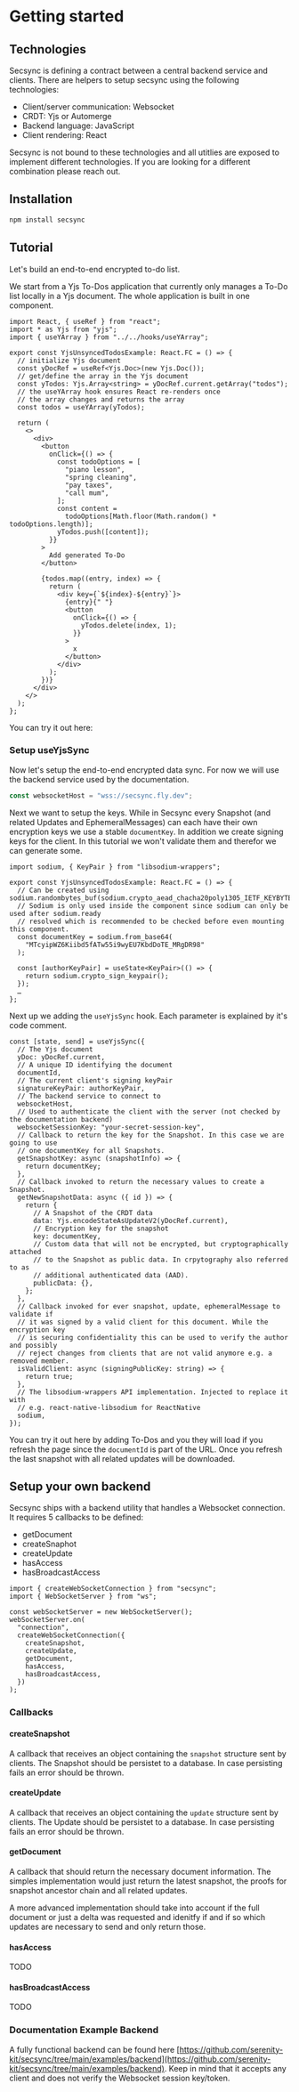 # Getting started

## Technologies

Secsync is defining a contract between a central backend service and clients. There are helpers to setup secsync using the following technologies:

- Client/server communication: Websocket
- CRDT: Yjs or Automerge
- Backend language: JavaScript
- Client rendering: React

Secsync is not bound to these technologies and all utitlies are exposed to implement different technologies. If you are looking for a different combination please reach out.

## Installation

```sh
npm install secsync
```

## Tutorial

Let's build an end-to-end encrypted to-do list.

We start from a Yjs To-Dos application that currently only manages a To-Do list locally in a Yjs document. The whole application is built in one component.

```tsx
import React, { useRef } from "react";
import * as Yjs from "yjs";
import { useYArray } from "../../hooks/useYArray";

export const YjsUnsyncedTodosExample: React.FC = () => {
  // initialize Yjs document
  const yDocRef = useRef<Yjs.Doc>(new Yjs.Doc());
  // get/define the array in the Yjs document
  const yTodos: Yjs.Array<string> = yDocRef.current.getArray("todos");
  // the useYArray hook ensures React re-renders once
  // the array changes and returns the array
  const todos = useYArray(yTodos);

  return (
    <>
      <div>
        <button
          onClick={() => {
            const todoOptions = [
              "piano lesson",
              "spring cleaning",
              "pay taxes",
              "call mum",
            ];
            const content =
              todoOptions[Math.floor(Math.random() * todoOptions.length)];
            yTodos.push([content]);
          }}
        >
          Add generated To-Do
        </button>

        {todos.map((entry, index) => {
          return (
            <div key={`${index}-${entry}`}>
              {entry}{" "}
              <button
                onClick={() => {
                  yTodos.delete(index, 1);
                }}
              >
                x
              </button>
            </div>
          );
        })}
      </div>
    </>
  );
};
```

You can try it out here:


<YjsUnsyncedTodosExample />

### Setup useYjsSync

Now let's setup the end-to-end encrypted data sync. For now we will use the backend service used by the documentation.

```ts
const websocketHost = "wss://secsync.fly.dev";
```

Next we want to setup the keys. While in Secsync every Snapshot (and related Updates and EphemeralMessages) can each have their own encryption keys we use a stable `documentKey`. In addition we create signing keys for the client. In this tutorial we won't validate them and therefor we can generate some.

```tsx
import sodium, { KeyPair } from "libsodium-wrappers";

export const YjsUnsyncedTodosExample: React.FC = () => {
  // Can be created using sodium.randombytes_buf(sodium.crypto_aead_chacha20poly1305_IETF_KEYBYTES)
  // Sodium is only used inside the component since sodium can only be used after sodium.ready
  // resolved which is recommended to be checked before even mounting this component.
  const documentKey = sodium.from_base64(
    "MTcyipWZ6Kiibd5fATw55i9wyEU7KbdDoTE_MRgDR98"
  );

  const [authorKeyPair] = useState<KeyPair>(() => {
    return sodium.crypto_sign_keypair();
  });
  …
};
```

Next up we adding the `useYjsSync` hook. Each parameter is explained by it's code comment.

```tsx
const [state, send] = useYjsSync({
  // The Yjs document
  yDoc: yDocRef.current,
  // A unique ID identifying the document
  documentId,
  // The current client's signing keyPair
  signatureKeyPair: authorKeyPair,
  // The backend service to connect to
  websocketHost,
  // Used to authenticate the client with the server (not checked by the documentation backend)
  websocketSessionKey: "your-secret-session-key",
  // Callback to return the key for the Snapshot. In this case we are going to use
  // one documentKey for all Snapshots.
  getSnapshotKey: async (snapshotInfo) => {
    return documentKey;
  },
  // Callback invoked to return the necessary values to create a Snapshot.
  getNewSnapshotData: async ({ id }) => {
    return {
      // A Snapshot of the CRDT data
      data: Yjs.encodeStateAsUpdateV2(yDocRef.current),
      // Encryption key for the snapshot
      key: documentKey,
      // Custom data that will not be encrypted, but cryptographically attached
      // to the Snapshot as public data. In crpytography also referred to as
      // additional authenticated data (AAD).
      publicData: {},
    };
  },
  // Callback invoked for ever snapshot, update, ephemeralMessage to validate if
  // it was signed by a valid client for this document. While the encryption key
  // is securing confidentiality this can be used to verify the author and possibly
  // reject changes from clients that are not valid anymore e.g. a removed member.
  isValidClient: async (signingPublicKey: string) => {
    return true;
  },
  // The libsodium-wrappers API implementation. Injected to replace it with
  // e.g. react-native-libsodium for ReactNative
  sodium,
});
```

You can try it out here by adding To-Dos and you they will load if you refresh the page since the `documentId` is part of the URL. Once you refresh the last snapshot with all related updates will be downloaded.


<SimpleExampleWrapper component={YjsTodosExample} generateDocumentKey={false} />

## Setup your own backend

Secsync ships with a backend utility that handles a Websocket connection. It requires 5 callbacks to be defined:

- getDocument
- createSnaphot
- createUpdate
- hasAccess
- hasBroadcastAccess

```tsx
import { createWebSocketConnection } from "secsync";
import { WebSocketServer } from "ws";

const webSocketServer = new WebSocketServer();
webSocketServer.on(
  "connection",
  createWebSocketConnection({
    createSnapshot,
    createUpdate,
    getDocument,
    hasAccess,
    hasBroadcastAccess,
  })
);
```

### Callbacks

#### createSnapshot

A callback that receives an object containing the `snapshot` structure sent by clients. The Snapshot should be persistet to a database. In case persisting fails an error should be thrown.

#### createUpdate

A callback that receives an object containing the `update` structure sent by clients. The Update should be persistet to a database. In case persisting fails an error should be thrown.

#### getDocument

A callback that should return the necessary document information. The simples implementation would just return the latest snapshot, the proofs for snapshot ancestor chain and all related updates.

A more advanced implementation should take into account if the full document or just a delta was requested and idenitfy if and if so which updates are necessary to send and only return those.

#### hasAccess

TODO

#### hasBroadcastAccess

TODO

### Documentation Example Backend

A fully functional backend can be found here [https://github.com/serenity-kit/secsync/tree/main/examples/backend](https://github.com/serenity-kit/secsync/tree/main/examples/backend). Keep in mind that it accepts any client and does not verify the Websocket session key/token.
